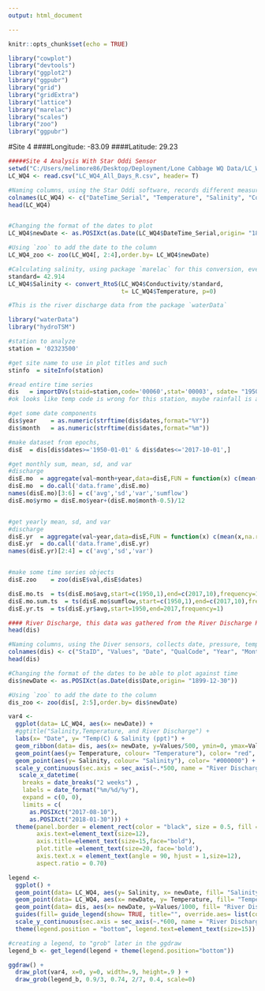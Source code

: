 ```yaml
---
output: html_document

---
```


```r
knitr::opts_chunk$set(echo = TRUE)

library("cowplot")
library("devtools")
library("ggplot2")
library("ggpubr")
library("grid")
library("gridExtra")
library("lattice")
library("marelac")
library("scales")
library("zoo")
library("ggpubr")
```

#Site 4
####Longitude:  -83.09
####Latitude:    29.23

```r
#####Site 4 Analysis With Star Oddi Sensor
setwd("C:/Users/melimore86/Desktop/Deployment/Lone Cabbage WQ Data/LC_WQ4/CSV")
LC_WQ4 <- read.csv("LC_WQ4_All_Days_R.csv", header= T)

#Naming columns, using the Star Oddi software, records different measurements than the Star Oddi, date, temperature, salinity, conducitivity, sound/velocity
colnames(LC_WQ4) <- c("DateTime_Serial", "Temperature", "Salinity", "Conductivity", "Sound/Velocity")
head(LC_WQ4)


#Changing the format of the dates to plot
LC_WQ4$newDate <- as.POSIXct(as.Date(LC_WQ4$DateTime_Serial,origin= "1899-12-30"))

#Using `zoo` to add the date to the column
LC_WQ4_zoo <- zoo(LC_WQ4[, 2:4],order.by= LC_WQ4$newDate)

#Calculating salinity, using package `marelac` for this conversion, even though the Diver sensor salinity, we want to standardize the salinity by calculating it with the temperature and conductivity
standard= 42.914
LC_WQ4$Salinity <- convert_RtoS(LC_WQ4$Conductivity/standard, 
                                t= LC_WQ4$Temperature, p=0)


```
```r
#This is the river discharge data from the package `waterData`

library("waterData")
library("hydroTSM")

#station to analyze
station = '02323500'   

#get site name to use in plot titles and such
stinfo  = siteInfo(station)

#read entire time series
dis   = importDVs(staid=station,code='00060',stat='00003', sdate= "1950-01-01") 
#ok looks like temp code is wrong for this station, maybe rainfall is available?

#get some date components
dis$year    = as.numeric(strftime(dis$dates,format="%Y"))
dis$month   = as.numeric(strftime(dis$dates,format="%m")) 

#make dataset from epochs, 
disE  = dis[dis$dates>='1950-01-01' & dis$dates<='2017-10-01',]  

#get monthly sum, mean, sd, and var
#discharge
disE.mo  = aggregate(val~month+year,data=disE,FUN = function(x) c(mean(x,na.rm=T),sd(x,na.rm=T),var(x,na.rm=T),sum(x)))
disE.mo  = do.call('data.frame',disE.mo)
names(disE.mo)[3:6] = c('avg','sd','var','sumflow') 
disE.mo$yrmo = disE.mo$year+(disE.mo$month-0.5)/12       


#get yearly mean, sd, and var
#discharge
disE.yr  = aggregate(val~year,data=disE,FUN = function(x) c(mean(x,na.rm=T),sd(x,na.rm=T),var(x,na.rm=T)))
disE.yr  = do.call('data.frame',disE.yr)
names(disE.yr)[2:4] = c('avg','sd','var')                      


#make some time series objects
disE.zoo    = zoo(disE$val,disE$dates)  

disE.mo.ts  = ts(disE.mo$avg,start=c(1950,1),end=c(2017,10),frequency=12)
disE.mo.sum.ts  = ts(disE.mo$sumflow,start=c(1950,1),end=c(2017,10),frequency=12)
disE.yr.ts  = ts(disE.yr$avg,start=1950,end=2017,frequency=1)

```

```r
#### River Discharge, this data was gathered from the River Discharge R file, and retrieved that way, the information is in the Rhistory for this analysis
head(dis)

#Naming columns, using the Diver sensors, collects date, pressure, temp, conductivity
colnames(dis) <- c("StaID", "Values", "Date", "QualCode", "Year", "Month")
head(dis)

#Changing the format of the dates to be able to plot against time
dis$newDate <- as.POSIXct(as.Date(dis$Date,origin= "1899-12-30"))

#Using `zoo` to add the date to the column
dis_zoo <- zoo(dis[, 2:5],order.by= dis$newDate)
```

```r
var4 <-
  ggplot(data= LC_WQ4, aes(x= newDate)) +
  #ggtitle("Salinity,Temperature, and River Discharge") +
  labs(x= "Date", y= "Temp(C) & Salinity (ppt)") +
  geom_ribbon(data= dis, aes(x= newDate, y=Values/500, ymin=0, ymax=Values/500, fill= "blue"), fill= "cornflowerblue", alpha=0.5) +
  geom_point(aes(y= Temperature, colour= "Temperature"), color= "red", size= .9) +
  geom_point(aes(y= Salinity, colour= "Salinity"), color= "#000000") +
  scale_y_continuous(sec.axis = sec_axis(~.*500, name = "River Discharge"), limits=c(0,40)) +
   scale_x_datetime(
    breaks = date_breaks("2 weeks") ,
    labels = date_format("%m/%d/%y"),
    expand = c(0, 0),
    limits = c(
      as.POSIXct("2017-08-10"),
      as.POSIXct("2018-01-30"))) +
  theme(panel.border = element_rect(color = "black", size = 0.5, fill = NA, linetype="solid"),
        axis.text=element_text(size=12),
        axis.title=element_text(size=15,face="bold"),
        plot.title =element_text(size=20, face='bold'),
        axis.text.x = element_text(angle = 90, hjust = 1,size=12),
        aspect.ratio = 0.70)

```

```r
legend <- 
  ggplot() +
  geom_point(data= LC_WQ4, aes(y= Salinity, x= newDate, fill= "Salinity"), color= "#999999") +
  geom_point(data= LC_WQ4, aes(x= newDate, y= Temperature, fill= "Temperature"), color= "#000000") +
  geom_point(data= dis, aes(x= newDate, y=Values/1000, fill= "River Discharge"), color="cornflowerblue", size=1, show.legend = TRUE, pch=15, alpha=0.4) +
  guides(fill= guide_legend(show= TRUE, title="", override.aes= list(colour= c("cornflowerblue", "#000000", "red"), size=10))) +
  scale_y_continuous(sec.axis = sec_axis(~.*600, name = "River Discharge"), limits=c(0,40)) +
  theme(legend.position = "bottom", legend.text=element_text(size=15))

#creating a legend, to "grob" later in the ggdraw
legend_b <- get_legend(legend + theme(legend.position="bottom"))

```

```r
ggdraw() +
  draw_plot(var4, x=0, y=0, width=.9, height=.9 ) +
  draw_grob(legend_b, 0.9/3, 0.74, 2/7, 0.4, scale=0) 

```